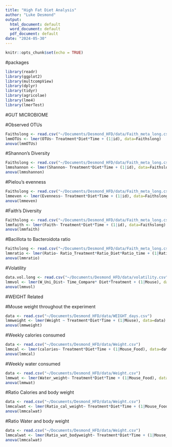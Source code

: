 ```yaml
---
title: "High Fat Diet Analysis"
author: "Luke Desmond"
output:
  html_document: default
  word_document: default
  pdf_document: default
date: "2024-05-30"
---
```


```r
knitr::opts_chunk$set(echo = TRUE)
```


#packages 
```r
library(readr)
library(ggplot2)
library(multcompView)
library(dplyr)
library(tidyr)
library(agricolae)
library(lme4)
library(lmerTest) 
```

#GUT MICROBIOME

#Observed OTUs
```r
Faithslong <- read.csv("~/Documents/Desmond_HFD/data/Faith_meta_long.csv")
lmmOTUs <- lmer(OTUs~ Treatment*Diet*Time + (1|id), data=Faithslong)
anova(lmmOTUs)
```

#Shannon's Diversity
```r
Faithslong <- read.csv("~/Documents/Desmond_HFD/data/Faith_meta_long.csv")
lmmshannon <- lmer(Shannon~ Treatment*Diet*Time + (1|id), data=Faithslong)
anova(lmmshannon)
```

#Pielou's evenness
```r
Faithslong <- read.csv("~/Documents/Desmond_HFD/data/Faith_meta_long.csv")
lmmeven <- lmer(Evenness~ Treatment*Diet*Time + (1|id), data=Faithslong)
anova(lmmeven)
```

#Faith's Diversity
```r
Faithslong <- read.csv("~/Documents/Desmond_HFD/data/Faith_meta_long.csv")
lmmfaith <- lmer(Faith~ Treatment*Diet*Time + (1|id), data=Faithslong)
anova(lmmfaith)
```

#Bacillota to Bacteroidota ratio
```r
Faithslong <- read.csv("~/Documents/Desmond_HFD/data/Faith_meta_long.csv")
lmmratio <- lmer(Ratio~ Ratio_Treatment*Ratio_Diet*Ratio_time + (1|Ratio_ID), data=Faithslong)
anova(lmmratio)
```


#Volatility
```r
data.vol.long <- read.csv("~/Documents/Desmond_HFD/data/volatility.csv")
lmmvol <- lmer(W_Uni_Dist~ Time_Compare* Diet*Treatment + (1|Mouse), data=data.vol.long)
anova(lmmvol)
```



#WEIGHT Related 

#Mouse weight throughout the experiment 
```r
data <- read.csv("~/Documents/Desmond_HFD/data/WEIGHT_days.csv")
lmmweight <- lmer(Weight ~ Treatment*Diet*Time + (1|Mouse), data=data)
anova(lmmweight)

```

#Weekly calories consumed  
```r
data <- read.csv("~/Documents/Desmond_HFD/data/Weight.csv")
lmmcal <- lmer(calories~ Treatment*Diet*Time + (1|Mouse_Food), data=data)
anova(lmmcal)
```

#Weekly water consumed
```r
data <- read.csv("~/Documents/Desmond_HFD/data/Weight.csv")
lmmwat <- lmer(Water_weight~ Treatment*Diet*Time + (1|Mouse_Food), data=data)
anova(lmmwat)
```
#Ratio Calories and body weight
```r
data <- read.csv("~/Documents/Desmond_HFD/data/Weight.csv")
lmmcalwat <- lmer(Ratio_cal_weight~ Treatment*Diet*Time + (1|Mouse_Food), data=data)
anova(lmmcalwat)
```

#Ratio Water and body weight
```r
data <- read.csv("~/Documents/Desmond_HFD/data/Weight.csv")
lmmcalwat <- lmer(Ratio_wat_bodyweight~ Treatment*Diet*Time + (1|Mouse_Food), data=data)
anova(lmmcalwat)
```

